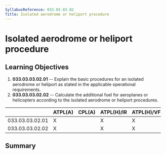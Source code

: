 ```yaml
---
SyllabusReference: 033.03.03.02
Title: Isolated aerodrome or heliport procedure
---
```


# Isolated aerodrome or heliport procedure

## Learning Objectives

1.  **033.03.03.02.01** -- Explain the basic procedures for an isolated
    aerodrome or heliport as stated in the applicable operational requirements.
2.  **033.03.03.02.02** -- Calculate the additional fuel for aeroplanes or
    helicopters according to the isolated aerodrome or heliport procedures.

|                 | ATPL(A) | CPL(A) | ATPL(H)/IR | ATPL(H)/VFR | CPL(H) | IR  | CBIR(A) |
| --------------- | ------- | ------ | ---------- | ----------- | ------ | --- | ------- |
| 033.03.03.02.01 | X       |        | X          | X           |        |     |         |
| 033.03.03.02.02 | X       |        | X          | X           |        |     |         |

## Summary
